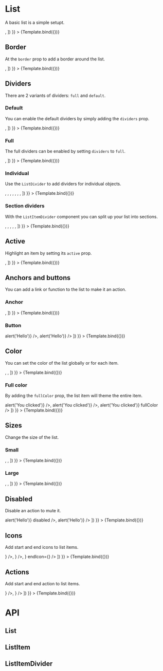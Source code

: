 

<Meta
  title="Components/List"
  component={List}
/>


# List
A basic list is a simple setupt.

<Canvas>
  <Story
    name="List"
    args={{
      children: ([
        <ListItem primary="This is a list item" />,
        <ListItem primary="This is also list item" />
      ])
    }}
  >
    {Template.bind({})}
  </Story>
</Canvas>

## Border
At the `border` prop to add a border around the list.

<Canvas>
  <Story
    name="List with border"
    args={{
      border: true,
      children: ([
        <ListItem primary="This is a list item" />,
        <ListItem primary="This is also list item" />
      ])
    }}
  >
    {Template.bind({})}
  </Story>
</Canvas>

## Dividers
There are 2 variants of dividers: `full` and `default`.

### Default
You can enable the default dividers by simply adding the `dividers` prop.

<Canvas>
  <Story
    name="Default dividers"
    args={{
      border: true,
      dividers: true,
      children: ([
        <ListItem primary="This is a list item" />,
        <ListItem primary="This is also list item" />
      ])
    }}
  >
    {Template.bind({})}
  </Story>
</Canvas>

### Full
The full dividers can be enabled by setting `dividers` to `full`.

<Canvas>
  <Story
    name="Full dividers"
    args={{
      border: true,
      dividers: 'full',
      children: ([
        <ListItem primary="This is a list item" />,
        <ListItem primary="This is also list item" />
      ])
    }}
  >
    {Template.bind({})}
  </Story>
</Canvas>

### Individual
Use the `ListDivider` to add dividers for individual objects.

<Canvas>
  <Story
    name="Individual dividers"
    args={{
      border: true,
      children: ([
        <ListItem primary="This is a list item" />,
        <ListItem primary="This is also list item" />,
        <ListDivider />,
        <ListItem primary="This is a list item" />,
        <ListItem primary="This is also list item" />,
        <ListDivider full />,
        <ListItem primary="This is a list item" />,
        <ListItem primary="This is also list item" />
      ])
    }}
  >
    {Template.bind({})}
  </Story>
</Canvas>

### Section dividers
With the `ListItemDivider` component you can split up your list into sections.

<Canvas>
  <Story
    name="Section dividers"
    args={{
      border: true,
      dividers: true,
      children: ([
        <ListItemDivider primary="Section divider" />,
        <ListItem primary="This is a list item" />,
        <ListItem primary="This is also list item" />,
        <ListItemDivider primary="Section divider" secondary="Section description" />,
        <ListItem primary="This is also list item" />,
        <ListItem primary="This is also list item" />
      ])
    }}
  >
    {Template.bind({})}
  </Story>
</Canvas>

## Active
Highlight an item by setting its `active` prop.

<Canvas>
  <Story
    name="Active item"
    args={{
      children: ([
        <ListItem primary="This is a list item" active />,
        <ListItem primary="This is also list item" />
      ])
    }}
  >
    {Template.bind({})}
  </Story>
</Canvas>

## Anchors and buttons
You can add a link or function to the list to make it an action.

### Anchor
<Canvas>
  <Story
    name="Anchor action"
    args={{
      children: ([
        <ListItem primary="This is a list item" href="https://sippy.cloud" />,
        <ListItem primary="This is also list item" href="https://sippy.cloud" />
      ])
    }}
  >
    {Template.bind({})}
  </Story>
</Canvas>

### Button
<Canvas>
  <Story
    name="Button action"
    args={{
      children: ([
        <ListItem primary="This is a list item" onClick={() => alert('Hello')} />,
        <ListItem primary="This is also list item" onClick={() => alert('Hello')} />
      ])
    }}
  >
    {Template.bind({})}
  </Story>
</Canvas>

## Color
You can set the color of the list globally or for each item.

<Canvas>
  <Story
    name="Colored list"
    args={{
      color: 'green',
      children: ([
        <ListItem primary="This list item inherits green" active />,
        <ListItem primary="This list item inherits green too" active />,
        <ListItem primary="This one wants to be edgy" color="red" active />
      ])
    }}
  >
    {Template.bind({})}
  </Story>
</Canvas>

### Full color
By adding the `fullColor` prop, the list item will theme the entire item.

<Canvas>
  <Story
    name="Full colored list"
    args={{
      color: 'green',
      children: ([
        <ListItem primary="This is the default look" onClick={() => alert('You clicked')} />,
        <ListItem primary="This list is fullColor and active" active onClick={() => alert('You clicked')} />,
        <ListItem primary="This one wants to be edgy" color="red" onClick={() => alert('You clicked')} fullColor />
      ])
    }}
  >
    {Template.bind({})}
  </Story>
</Canvas>

## Sizes
Change the size of the list.

### Small
<Canvas>
  <Story
    name="Small list"
    args={{
      border: true,
      dividers: true,
      size: 'sm',
      children: ([
        <ListItem primary="This is a list item" />,
        <ListItem primary="This is a list item" />,
        <ListItem primary="This is also list item" />
      ])
    }}
  >
    {Template.bind({})}
  </Story>
</Canvas>

### Large
<Canvas>
  <Story
    name="Large list"
    args={{
      border: true,
      dividers: true,
      size: 'lg',
      children: ([
        <ListItem primary="This is a list item" />,
        <ListItem primary="This is a list item" />,
        <ListItem primary="This is also list item" />
      ])
    }}
  >
    {Template.bind({})}
  </Story>
</Canvas>

## Disabled
Disable an action to mute it.

<Canvas>
  <Story
    name="Disabled action"
    args={{
      children: ([
        <ListItem primary="This is a list item" onClick={() => alert('Hello')} disabled />,
        <ListItem primary="This is also list item" onClick={() => alert('Hello')} />
      ])
    }}
  >
    {Template.bind({})}
  </Story>
</Canvas>

## Icons
Add start and end icons to list items.

<Canvas>
  <Story
    name="Icons"
    args={{
      border: true,
      dividers: 'full',
      children: ([
        <ListItem primary="Start icon" startIcon={<ValkyrieIcon icon={viHouse} />} />,
        <ListItem primary="End icon" endIcon={<ValkyrieIcon icon={viHouse} />} />,
        <ListItem primary="Both" startIcon={<ValkyrieIcon icon={viHouse} />} endIcon={<ValkyrieIcon icon={viHouse} />} />
      ])
    }}
  >
    {Template.bind({})}
  </Story>
</Canvas>

## Actions
Add start and end action to list items.

<Canvas>
  <Story
    name="Actions"
    args={{
      border: true,
      dividers: 'full',
      children: ([
        <ListItem primary="Start action" startAction={<Checkbox />} />,
        <ListItem primary="End action" endAction={<Checkbox />} />
      ])
    }}
  >
    {Template.bind({})}
  </Story>
</Canvas>

# API
## List
<ArgsTable of={List} />

## ListItem
<ArgsTable of={ListItem} />

## ListItemDivider
<ArgsTable of={ListItemDivider} />
